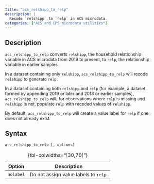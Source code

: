 ```yaml
---
title: "acs_relshipp_to_relp" 
description: |
  Recode `relshipp` to `relp` in ACS microdata.
categories: ["ACS and CPS microdata utilities"]
---
```


## Description

`acs_relshipp_to_relp` converts `relshipp`, the household relationship variable in ACS microdata from 2019 to present, to `relp`, the relationship variable in earlier samples.

In a dataset containing only `relshipp`, `acs_relshipp_to_relp` will recode `relshipp` to generate `relp`.

In a dataset containing both `relshipp` and `relp` (for example, a dataset formed by appending 2019 or later and 2018 or earlier samples), `acs_relshipp_to_relp` will, for observations where `relp` is missing and `relshipp` is not, populate `relp` with recoded values of `relshipp`.

By default, `acs_relshipp_to_relp` will create a value label for `relp` if one does not already exist.

## Syntax

``` stata
acs_relshipp_to_relp [, options]
```

| Option    | Description                           |
|-----------|---------------------------------------|
| `nolabel` | Do not assign value labels to `relp`. |

: {tbl-colwidths="\[30,70\]"}

